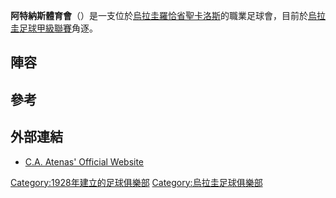 {{noteTA
|G1=football
|1=zh-hans:圣卡洛斯雅典人竞技俱乐部;zh-hant:阿特納斯體育會;
|2=zh-hans:圣卡洛斯雅典人;zh-hant:阿特納斯;
}}
{{Infobox football club
| clubname  = 阿特納斯<br>''Atenas de San Carlos''
| image     = [[File:Escudo_Club_Atlético_Atenas.png|150px]]
| fullname  = Club Atlético Atenas <br> de San Carlos
| nickname  = "Azulgranas",<br> "Atenienses",<br> "Negros"
| founded   = {{Start date and age|1928|5|1}}
| city      = [[烏拉圭|烏拉圭]][[羅恰省|羅恰省]][[聖卡洛斯_(烏拉圭)|聖卡洛斯]]
| ground    = [[雅典體育館|雅典體育館]]
| capacity  = 8,000
| chairman  = Julio Martínez
| manager   = [[迭戈·弗兰|迭戈·弗兰]]
| league    = [[烏拉圭足球乙級聯賽|烏拉圭足球乙級聯賽]]
| season    = 2018
| position  = 烏拉甲，第 13 位（降班）
| pattern_la1=_atenas2014-15h|pattern_b1=_atenas2014-15h|pattern_ra1=_atenas2014-15h|pattern_sh1=_atenas2014-15h|pattern_so1=_atenas2014-15h
|leftarm1=0B0B61|body1=0B0B61|rightarm1=0B0B61|shorts1=FFFFFF|socks1=DF0101
|pattern_la2=_atenas2014-15a|pattern_b2=_atenas2014-15a|pattern_ra2=_atenas2014-15a|pattern_sh2=_atenas2014-15a|pattern_so2=_atenas2014-15a
|leftarm2=FFFFFF|body2=FFFFFF|rightarm2=FFFFFF|shorts2=FFFFFF|socks2=FFFFFF
}}

'''阿特納斯體育會'''（{{lang-es|Club Atlético Atenas}}）是一支位於[[烏拉圭|烏拉圭]][[羅恰省|羅恰省]][[聖卡洛斯_(烏拉圭)|聖卡洛斯]]的職業足球會，目前於[[烏拉圭足球甲級聯賽|烏拉圭足球甲級聯賽]]角逐。

== 陣容 ==
{{Football squad start}}
{{Fs player|no=1|nat=URU|name=[[Martín_Barlocco|Martín Barlocco]]|pos=GK}}
{{Fs player|no=2|nat=BRA|name=[[Gerson_Vieira|Gerson]]|pos=DF|other=由[[甘美奧阿雷格里港足球會|甘美奧]]外借}}
{{Fs player|no=3|nat=URU|name=[[Martín_Torres|Martín Torres]]|pos=DF}}
{{Fs player|no=4|nat=URU|name=[[Gonzalo_Castillo|Gonzalo Castillo]]|pos=DF}}
{{Fs player|no=5|nat=ARM|name=[[Carlos_Keosseián|Carlos Keosseián]]|pos=MF}}
{{Fs player|no=6|nat=URU|name=[[Gonzalo_Rosa|Gonzalo Rosa]]|pos=MF}}
{{Fs player|no=7|nat=URU|name=[[Simón_Vanderhoeght|Simón Vanderhoeght]]|pos=MF}}
{{Fs player|no=8|nat=URU|name=[[Emiliano_Techera|Emiliano Techera]]|pos=MF}}
{{Fs player|no=9|nat=URU|name=[[Federico_Castellanos|Federico Castellanos]]|pos=FW}}
{{Fs player|no=10|nat=URU|name=[[Leandro_Sosa|Leandro Sosa]]|pos=FW}}
{{Fs player|no=11|nat=BRA|name=[[Douglas_Starnley_Ferreira|Douglas]]|pos=FW}}
{{Fs player|no=12|nat=URU|name=[[Carlos_Abelino_Méndez|Carlos Méndez]]|pos=GK}}
{{Fs player|no=13|nat=URU|name=[[Gustavo_Pintos|Gustavo Pintos]]|pos=DF}}
{{Fs mid}}
{{Fs player|no=14|nat=URU|name=[[Michel_Acosta|Michel Acosta]]|pos=MF}}
{{Fs player|no=15|nat=URU|name=[[Guillermo_Trinidad|Guillermo Trinidad]]|pos=MF}}
{{Fs player|no=16|nat=URU|name=[[Sebastián_Cal|Sebastián Cal]]|pos=MF}}
{{Fs player|no=17|nat=URU|name=[[Jonathan_Ruíz_Díaz|Jonathan Ruíz Díaz]]|pos=DF}}
{{Fs player|no=18|nat=URU|name=[[Maximiliano_Sigales|Maximiliano Sigales]]|pos=FW}}
{{Fs player|no=19|nat=URU|name=[[Facundo_Peraza|Facundo Peraza]]|pos=FW}}
{{Fs player|no=20|nat=URU|name=[[Alejandro_Rafael_Acosta|Rafael Acosta]]|pos=FW}}
{{Fs player|no=22|nat=URU|name=[[Hernán_Petrik|Hernán Petrik]]|pos=MF}}
{{Fs player|no=30|nat=URU|name=[[Esteban_Rodrigo_García_Tabárez|Rodrigo García]]|pos=DF}}
{{Fs player|no=|nat=COL|name=[[Óscar_Arce|Óscar Arce]]|pos=DF}}
{{Fs player|no=|nat=URU|name=[[Santiago_Charamoni|Santiago Charamoni]]|pos=FW|other=由[[防卫者体育|防卫者体育]]外借}}
{{Fs player|no=|nat=URU|name=[[Gonzalo_Latorre|Gonzalo Latorre]]|pos=FW}}
{{Fs end}}

==參考==
{{Reflist}}

==外部連結==
* [http://clubatenas.com.uy C.A. Atenas' Official Website] {{Wayback|url=http://clubatenas.com.uy/ |date=20210402143601 }}

[[Category:1928年建立的足球俱樂部|Category:1928年建立的足球俱樂部]]
[[Category:烏拉圭足球俱樂部|Category:烏拉圭足球俱樂部]]